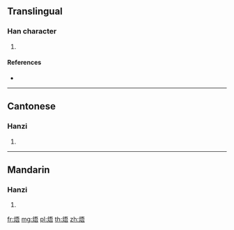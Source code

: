 ==Translingual==

===Han character===
{{Han char|rn=86|rad=火|as=07|sn=11|four=91861|canj=FMMR}}

# {{defn|Han|sort=火07}}

====References====
* {{Han ref|kx=0673.111|hdz=32203.120|uh=7110|ud=28944|bh=D651|bd=54865}}

----

==Cantonese==

===Hanzi===
{{yue-hanzi|jyut=|y=ng6}}

# {{defn|lang=yue|sort=火07}}

----

==Mandarin==

===Hanzi===
{{cmn-hanzi|pin=[[tāo]] ([[tao1]]), [[wù]] ([[wu4]])|wg=t'ao<sup>1</sup>, wu<sup>4</sup>}}

# {{defn|lang=cmn|sort=火07}}

[[fr:焐]]
[[mg:焐]]
[[pl:焐]]
[[th:焐]]
[[zh:焐]]